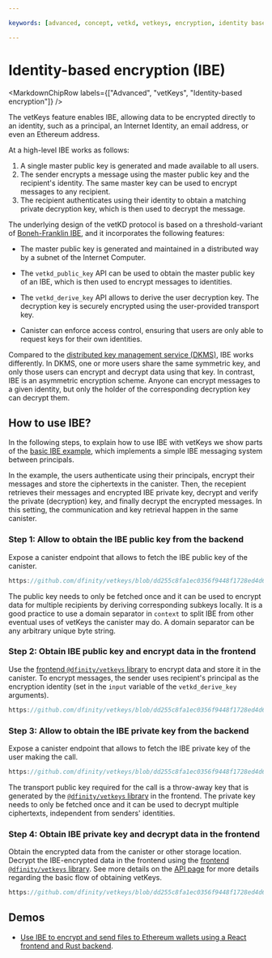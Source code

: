 ```yaml
---

keywords: [advanced, concept, vetkd, vetkeys, encryption, identity based encryption, threshold decryption, encrypted threshold key derivation]

---
```



# Identity-based encryption (IBE)

<MarkdownChipRow labels={["Advanced", "vetKeys", "Identity-based encryption"]} />

The vetKeys feature enables IBE, allowing data to be encrypted directly to an identity, such as a principal, an Internet Identity, an email address, or even an Ethereum address.

At a high-level IBE works as follows:
1. A single master public key is generated and made available to all users. 
2. The sender encrypts a message using the master public key and the recipient's identity. The same master key can be used to encrypt messages to any recipient. 
3. The recipient authenticates using their identity to obtain a matching private decryption key, which is then used to decrypt the message.

The underlying design of the vetKD protocol is based on a threshold-variant of [Boneh-Franklin IBE](https://eprint.iacr.org/2001/090), and it incorporates the following features:

- The master public key is generated and maintained in a distributed way by a subnet of the Internet Computer.

- The `vetkd_public_key` API can be used to obtain the master public key of an IBE, which is then used to encrypt messages to identities.

- The `vetkd_derive_key` API allows to derive the user decryption key. The decryption key is securely encrypted using the user-provided transport key.

- Canister can enforce access control, ensuring that users are only able to request keys for their own identities.

Compared to the [distributed key management service (DKMS)](/docs/building-apps/network-features/vetkeys/dkms), IBE works differently. In DKMS, one or more users share the same symmetric key, and only those users can encrypt and decrypt data using that key. In contrast, IBE is an asymmetric encryption scheme. Anyone can encrypt messages to a given identity, but only the holder of the corresponding decryption key can decrypt them.

## How to use IBE?

In the following steps, to explain how to use IBE with vetKeys we show parts of the [basic IBE example](https://github.com/dfinity/vetkeys/tree/dd255c8fa1ec0356f9448f1728ed4d6a5b736308/examples/basic_ibe), which implements a simple IBE messaging system between principals.

In the example, the users authenticate using their principals, encrypt their messages and store the ciphertexts in the canister.
Then, the recepient retrieves their messages and encrypted IBE private key, decrypt and verify the private (decryption) key, and finally decrypt the encrypted messages.
In this setting, the communication and key retrieval happen in the same canister.

### Step 1: Allow to obtain the IBE public key from the backend

Expose a canister endpoint that allows to fetch the IBE public key of the canister.

<AdornedTabs groupId="languages">

<TabItem value="rs" label="Rust" default>

```rust no-repl reference
https://github.com/dfinity/vetkeys/blob/dd255c8fa1ec0356f9448f1728ed4d6a5b736308/examples/basic_ibe/backend/src/lib.rs#L70-L83
```

</TabItem>
</AdornedTabs>

The public key needs to only be fetched once and it can be used to encrypt data for multiple recipients by deriving corresponding subkeys locally.
It is a good practice to use a domain separator in `context` to split IBE from other eventual uses of vetKeys the canister may do.
A domain separator can be any arbitrary unique byte string.

### Step 2: Obtain IBE public key and encrypt data in the frontend
Use the [frontend `@dfinity/vetkeys` library](https://dfinity.github.io/vetkeys/classes/_dfinity_vetkeys.IbeCiphertext.html#encrypt) to encrypt data and store it in the canister.
To encrypt messages, the sender uses recipient's principal as the encryption identity (set in the `input` variable of the `vetkd_derive_key` arguments).

<AdornedTabs groupId="languages">

<TabItem value="ts" label="TypeScript" default>

```ts no-repl reference
https://github.com/dfinity/vetkeys/blob/dd255c8fa1ec0356f9448f1728ed4d6a5b736308/examples/basic_ibe/frontend/src/main.ts#L49-L69
```

</TabItem>
</AdornedTabs>

### Step 3: Allow to obtain the IBE private key from the backend

Expose a canister endpoint that allows to fetch the IBE private key of the user making the call.

<AdornedTabs groupId="languages">

<TabItem value="rs" label="Rust" default>

```rust no-repl reference
https://github.com/dfinity/vetkeys/blob/dd255c8fa1ec0356f9448f1728ed4d6a5b736308/examples/basic_ibe/backend/src/lib.rs#L85-L101
```

</TabItem>
</AdornedTabs>

The transport public key required for the call is a throw-away key that is generated by the [`@dfinity/vetkeys` library](https://dfinity.github.io/vetkeys/classes/_dfinity_vetkeys.TransportSecretKey.html#random) in the frontend.
The private key needs to only be fetched once and it can be used to decrypt multiple ciphertexts, independent from senders' identities.

### Step 4: Obtain IBE private key and decrypt data in the frontend
Obtain the encrypted data from the canister or other storage location.
Decrypt the IBE-encrypted data in the frontend using the [frontend `@dfinity/vetkeys` library](https://dfinity.github.io/vetkeys/classes/_dfinity_vetkeys.IbeCiphertext.html#decrypt).
See more details on the [API page](/docs/building-apps/network-features/vetkeys/api) for more details regarding the basic flow of obtaining vetKeys.

<AdornedTabs groupId="languages">

<TabItem value="ts" label="TypeScript" default>

```ts no-repl reference
https://github.com/dfinity/vetkeys/blob/dd255c8fa1ec0356f9448f1728ed4d6a5b736308/examples/basic_ibe/frontend/src/main.ts#L71-L97
```

</TabItem>
</AdornedTabs>

## Demos

- [Use IBE to encrypt and send files to Ethereum wallets using a React frontend and Rust backend](https://github.com/kristoferlund/send_file_to_eth_demo).
